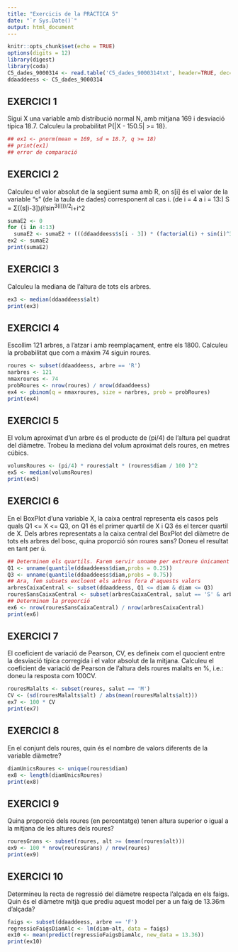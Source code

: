 ---
title: "Exercicis de la PRÀCTICA 5"
date: "`r Sys.Date()`"
output: html_document
---

```{r setup, include=FALSE}
knitr::opts_chunk$set(echo = TRUE)
options(digits = 12)
library(digest)
library(coda)
C5_dades_9000314 <- read.table('C5_dades_9000314txt', header=TRUE, dec='.')
ddaaddeess <- C5_dades_9000314

```

## EXERCICI 1
Sigui X una variable amb distribució normal N, amb mitjana 169 i desviació típica 18.7. Calculeu la probabilitat P{|X - 150.5| >= 18}.

```{r Ex1}
## ex1 <- pnorm(mean = 169, sd = 18.7, q >= 18)
## print(ex1)
## error de comparació
```


## EXERCICI 2
Calculeu el valor absolut de la següent suma amb R, on s[i] és el valor de la variable "s" (de la taula de dades) corresponent al cas i.
(de i = 4 a i = 13:) S = Σ((s[i-3])*(i!*sin^3(i)))/2^i+i^2 

```{r Ex2}
sumaE2 <- 0
for (i in 4:13)
  sumaE2 <- sumaE2 + (((ddaaddeess$s[i - 3]) * (factorial(i) + sin(i)^3)) / (2^i + i^2))
ex2 <- sumaE2
print(sumaE2)
```

## EXERCICI 3
Calculeu la mediana de l'altura de tots els arbres.
```{r Ex3}
ex3 <- median(ddaaddeess$alt)
print(ex3)
```

## EXERCICI 4
Escollim 121 arbres, a l'atzar i amb reemplaçament, entre els 1800. Calculeu la probabilitat que com a màxim 74 siguin roures.
```{r Ex4}
roures <- subset(ddaaddeess, arbre == 'R')
narbres <- 121
nmaxroures <- 74
probRoures <- nrow(roures) / nrow(ddaaddeess)
ex4 <- pbinom(q = nmaxroures, size = narbres, prob = probRoures)
print(ex4)
```

## EXERCICI 5

El volum aproximat d'un arbre és el producte de (pi/4) de l'altura pel quadrat del diàmetre.
Trobeu la mediana del volum aproximat dels roures, en metres cúbics.

```{r Ex5}
volumsRoures <- (pi/4) * roures$alt * (roures$diam / 100 )^2
ex5 <- median(volumsRoures)
print(ex5)
```

## EXERCICI 6
En el BoxPlot d'una variable X, la caixa central representa els casos pels quals Q1 <= X <= Q3, on Q1 és el primer quartil de X i Q3 és el tercer quartil de X.
Dels arbres representats a la caixa central del BoxPlot del diàmetre de tots els arbres del bosc, quina proporció són roures sans? Doneu el resultat en tant per ú.
```{r Ex6}
## Determinem els quartils. Farem servir unname per extreure únicament el valor que cerquem a la funció quantile, ja que per defecte aquesta dóna el quantil calculat i el seu valor.
Q1 <- unname(quantile(ddaaddeess$diam,probs = 0.25))
Q3 <- unname(quantile(ddaaddeess$diam,probs = 0.75))
## Ara, fem subsets excloent els arbres fora d'aquests valors
arbresCaixaCentral <- subset(ddaaddeess, Q1 <= diam & diam <= Q3)
rouresSansCaixaCentral <- subset(arbresCaixaCentral, salut == 'S' & arbre == 'R')
## Determinem la proporció
ex6 <- nrow(rouresSansCaixaCentral) / nrow(arbresCaixaCentral)
print(ex6)
```

## EXERCICI 7 
El coeficient de variació de Pearson, CV, es defineix com el quocient entre la desviació típica corregida i el valor absolut de la mitjana. 
Calculeu el coeficient de variació de Pearson de l'altura dels roures malalts en %, i.e.: doneu la resposta com 100CV.
```{r Ex7}
rouresMalalts <- subset(roures, salut == 'M')
CV <- (sd(rouresMalalts$alt) / abs(mean(rouresMalalts$alt)))
ex7 <- 100 * CV
print(ex7)
```

## EXERCICI 8
En el conjunt dels roures, quin és el nombre de valors diferents de la variable diàmetre?
```{r Ex8}
diamUnicsRoures <- unique(roures$diam)
ex8 <- length(diamUnicsRoures)
print(ex8)
```

## EXERCICI 9
Quina proporció dels roures (en percentatge) tenen altura superior o igual a la mitjana de les altures dels roures?
```{r Ex9}
rouresGrans <- subset(roures, alt >= (mean(roures$alt)))
ex9 <- 100 * nrow(rouresGrans) / nrow(roures) 
print(ex9)
```

## EXERCICI 10
Determineu la recta de regressió del diàmetre respecta l'alçada en els faigs. Quin és el diàmetre mitjà que prediu aquest model per a un faig de 13.36m d'alçada?
```{r Ex10}
faigs <- subset(ddaaddeess, arbre == 'F')
regressioFaigsDiamAlc <- lm(diam~alt, data = faigs)
ex10 <- mean(predict(regressioFaigsDiamAlc, new_data = 13.36))
print(ex10)
```
